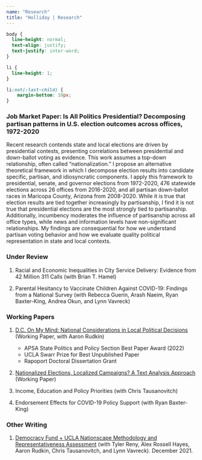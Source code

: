 ```yaml
---
name: "Research"
title: "Holliday | Research"
---
```


<style>
  .title{
    display: none;
  }
</style>

<link rel="stylesheet" href="styles.css" type="text/css">

```css
body {
  line-height: normal;
  text-align: justify;
  text-justify: inter-word;
}

li {
  line-height: 1;
}

li:not(:last-child) {
    margin-bottom: 10px;
}
```

### Job Market Paper: Is All Politics Presidential? Decomposing partisan patterns in U.S. election outcomes across offices, 1972-2020

Recent research contends state and local elections are driven by presidential contests, presenting correlations between presidential and down-ballot voting as evidence. This work assumes a top-down relationship, often called "nationalization." I propose an alternative theoretical framework in which I decompose election results into candidate specific, partisan, and idiosyncratic components. I apply this framework to presidential, senate, and governor elections from 1972-2020, 476 statewide elections across 26 offices from 2016-2020, and all partisan down-ballot races in Maricopa County, Arizona from 2008-2020. While it is true that election results are tied together increasingly by partisanship, I find it is not true that presidential elections are the most strongly tied to partisanship. Additionally, incumbency moderates the influence of partisanship across all office types, while news and information levels have non-significant relationships. My findings are consequential for how we understand partisan voting behavior and how we evaluate quality political representation in state and local contexts.

### Under Review

1. Racial and Economic Inequalities in City Service Delivery: Evidence from 42 Million 311 Calls (with Brian T. Hamel)

2. Parental Hesitancy to Vaccinate Children Against COVID-19: Findings from a National Survey (with Rebecca Guerin, Arash Naeim, Ryan Baxter-King, Andrea Okun, and Lynn Vavreck)


### Working Papers

1. <a href="deholliday.github.io/pdfs/Holliday_Conjoint_Nationalization.pdf" target="_blank">D.C. On My Mind: National Considerations in Local Political Decisions</a> (Working Paper, with Aaron Rudkin)

    + APSA State Politics and Policy Section Best Paper Award (2022)
    + UCLA Swarr Prize for Best Unpublished Paper
    + Rapoport Doctoral Dissertation Grant

2. <a href="deholliday.github.io/pdfs/holliday_nationalizedrhetoric_mpsa2022.pdf" target="_blank">Nationalized Elections, Localized Campaigns? A Text Analysis Approach</a> (Working Paper)

3. Income, Education and Policy Priorities (with Chris Tausanovitch)

4. Endorsement Effects for COVID-19 Policy Support (with Ryan Baxter-King)

### Other Writing

1. <a href="https://www.voterstudygroup.org/uploads/reports/Data/Nationscape-Methodology-Representative-Assessment-2021Dec.pdf" target="_blank">Democracy Fund + UCLA Nationscape Methodology and Representativeness Assessment</a> (with Tyler Reny, Alex Rossell Hayes, Aaron Rudkin, Chris Tausanovitch, and Lynn Vavreck). December 2021.